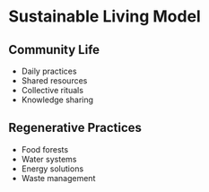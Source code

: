 # Sustainable Living Model

## Community Life

- Daily practices
- Shared resources
- Collective rituals
- Knowledge sharing

## Regenerative Practices

- Food forests
- Water systems
- Energy solutions
- Waste management
